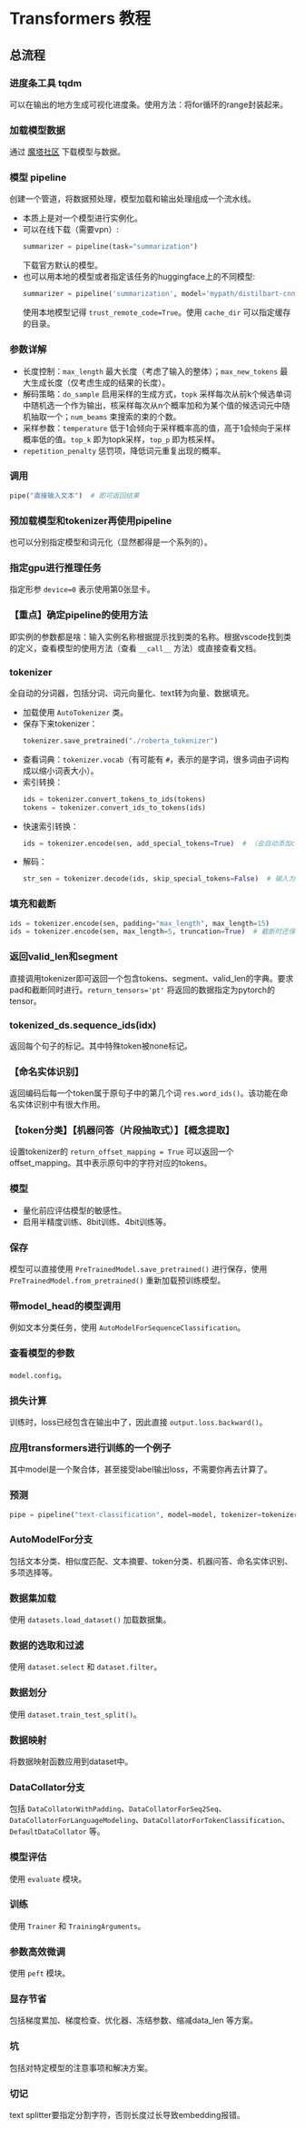 
# Transformers 教程

## 总流程

### 进度条工具 tqdm
可以在输出的地方生成可视化进度条。使用方法：将for循环的range封装起来。

### 加载模型数据
通过 [魔塔社区](https://www.modelscope.cn/home) 下载模型与数据。

### 模型 pipeline
创建一个管道，将数据预处理，模型加载和输出处理组成一个流水线。

- 本质上是对一个模型进行实例化。
- 可以在线下载（需要vpn）:
  ```python
  summarizer = pipeline(task="summarization")
  ```
  下载官方默认的模型。
- 也可以用本地的模型或者指定该任务的huggingface上的不同模型:
  ```python
  summarizer = pipeline('summarization', model='mypath/distilbart-cnn-12-6')
  ```
  使用本地模型记得 `trust_remote_code=True`。使用 `cache_dir` 可以指定缓存的目录。

### 参数详解
- 长度控制：`max_length` 最大长度（考虑了输入的整体）；`max_new_tokens` 最大生成长度（仅考虑生成的结果的长度）。
- 解码策略：`do_sample` 启用采样的生成方式，`topk` 采样每次从前k个候选单词中随机选一个作为输出，核采样每次从n个概率加和为某个值的候选词元中随机抽取一个；`num_beams` 束搜索的束的个数。
- 采样参数：`temperature` 低于1会倾向于采样概率高的值，高于1会倾向于采样概率低的值。`top_k` 即为topk采样，`top_p` 即为核采样。
- `repetition_penalty` 惩罚项，降低词元重复出现的概率。

### 调用
```python
pipe("直接输入文本")  # 即可返回结果
```

### 预加载模型和tokenizer再使用pipeline
也可以分别指定模型和词元化（显然都得是一个系列的）。

### 指定gpu进行推理任务
指定形参 `device=0` 表示使用第0张显卡。

### 【重点】确定pipeline的使用方法
即实例的参数都是啥：输入实例名称根据提示找到类的名称。根据vscode找到类的定义，查看模型的使用方法（查看 `__call__` 方法）或直接查看文档。

### tokenizer
全自动的分词器，包括分词、词元向量化、text转为向量、数据填充。

- 加载使用 `AutoTokenizer` 类。
- 保存下来tokenizer：
  ```python
  tokenizer.save_pretrained("./roberta_tokenizer")
  ```
- 查看词典：`tokenizer.vocab`（有可能有 `#`，表示的是字词，很多词由子词构成以缩小词表大小）。
- 索引转换：
  ```python
  ids = tokenizer.convert_tokens_to_ids(tokens)
  tokens = tokenizer.convert_ids_to_tokens(ids)
  ```
- 快速索引转换：
  ```python
  ids = tokenizer.encode(sen, add_special_tokens=True)  # （会自动添加cls和sep）
  ```
- 解码：
  ```python
  str_sen = tokenizer.decode(ids, skip_special_tokens=False)  # 输入为可迭代
  ```

### 填充和截断
```python
ids = tokenizer.encode(sen, padding="max_length", max_length=15)
ids = tokenizer.encode(sen, max_length=5, truncation=True)  # 截断时还保留cls和sep因此有效长度为3
```

### 返回valid_len和segment
直接调用tokenizer即可返回一个包含tokens、segment、valid_len的字典。要求pad和截断同时进行。`return_tensors='pt'` 将返回的数据指定为pytorch的tensor。

### tokenized_ds.sequence_ids(idx)
返回每个句子的标记。其中特殊token被none标记。

### 【命名实体识别】
返回编码后每一个token属于原句子中的第几个词 `res.word_ids()`。该功能在命名实体识别中有很大作用。

### 【token分类】【机器问答（片段抽取式）】【概念提取】
设置tokenizer的 `return_offset_mapping = True` 可以返回一个offset_mapping。其中表示原句中的字符对应的tokens。

### 模型
- 量化前应评估模型的敏感性。
- 启用半精度训练、8bit训练、4bit训练等。

### 保存
模型可以直接使用 `PreTrainedModel.save_pretrained()` 进行保存，使用 `PreTrainedModel.from_pretrained()` 重新加载预训练模型。

### 带model_head的模型调用
例如文本分类任务，使用 `AutoModelForSequenceClassification`。

### 查看模型的参数
`model.config`。

### 损失计算
训练时，loss已经包含在输出中了，因此直接 `output.loss.backward()`。

### 应用transformers进行训练的一个例子
其中model是一个聚合体，甚至接受label输出loss，不需要你再去计算了。

### 预测
```python
pipe = pipeline("text-classification", model=model, tokenizer=tokenizer, device=0)
```

### AutoModelFor分支
包括文本分类、相似度匹配、文本摘要、token分类、机器问答、命名实体识别、多项选择等。

### 数据集加载
使用 `datasets.load_dataset()` 加载数据集。

### 数据的选取和过滤
使用 `dataset.select` 和 `dataset.filter`。

### 数据划分
使用 `dataset.train_test_split()`。

### 数据映射
将数据映射函数应用到dataset中。

### DataCollator分支
包括 `DataCollatorWithPadding`、`DataCollatorForSeq2Seq`、`DataCollatorForLanguageModeling`、`DataCollatorForTokenClassification`、`DefaultDataCollator` 等。

### 模型评估
使用 `evaluate` 模块。

### 训练
使用 `Trainer` 和 `TrainingArguments`。

### 参数高效微调
使用 `peft` 模块。

### 显存节省
包括梯度累加、梯度检查、优化器、冻结参数、缩减data_len 等方案。

### 坑
包括对特定模型的注意事项和解决方案。

### 切记
text splitter要指定分割字符，否则长度过长导致embedding报错。